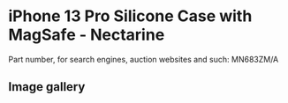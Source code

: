 
# iPhone 13 Pro Silicone Case with MagSafe - Nectarine

Part number, for search engines, auction websites and such: MN683ZM/A

## Image gallery

<div style={{ width: "768px" }}>
  <GalleryComponent
    images={[
      {
        original: "/everysource/MN683.png",
        thumbnail: "/everypreview/MN683.png",
      },
      {
        original: "/everysource/MN683_AV1.png",
        thumbnail: "/everypreview/MN683_AV1.png",
      },
      {
        original: "/everysource/MN683_AV2.png",
        thumbnail: "/everypreview/MN683_AV2.png",
      },
      {
        original: "/everysource/MN683_AV3.png",
        thumbnail: "/everypreview/MN683_AV3.png",
      },
      {
        original: "/everysource/MN683_AV4.png",
        thumbnail: "/everypreview/MN683_AV4.png",
      },
      {
        original: "/everysource/MN683_AV5.png",
        thumbnail: "/everypreview/MN683_AV5.png",
      },
      {
        original: "/everysource/MN683_AV6.png",
        thumbnail: "/everypreview/MN683_AV6.png",
      }
    ]}
  />
</div>